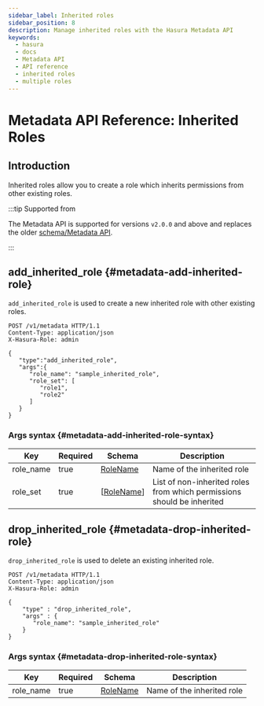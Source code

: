 ```yaml
---
sidebar_label: Inherited roles
sidebar_position: 8
description: Manage inherited roles with the Hasura Metadata API
keywords:
  - hasura
  - docs
  - Metadata API
  - API reference
  - inherited roles
  - multiple roles
---
```


# Metadata API Reference: Inherited Roles

## Introduction

Inherited roles allow you to create a role which inherits permissions
from other existing roles.

:::tip Supported from

The Metadata API is supported for versions `v2.0.0` and above and
replaces the older [schema/Metadata API](/api-reference/schema-metadata-api/index.mdx).

:::

## add_inherited_role {#metadata-add-inherited-role}

`add_inherited_role` is used to create a new inherited role with other existing roles.

```http
POST /v1/metadata HTTP/1.1
Content-Type: application/json
X-Hasura-Role: admin

{
   "type":"add_inherited_role",
   "args":{
      "role_name": "sample_inherited_role",
      "role_set": [
         "role1",
         "role2"
      ]
   }
}
```

### Args syntax {#metadata-add-inherited-role-syntax}

| Key       | Required | Schema                                                | Description                                                            |
| --------- | -------- | ----------------------------------------------------- | ---------------------------------------------------------------------- |
| role_name | true     | [RoleName](/api-reference/syntax-defs.mdx#rolename)   | Name of the inherited role                                             |
| role_set  | true     | [[RoleName](/api-reference/syntax-defs.mdx#rolename)] | List of non-inherited roles from which permissions should be inherited |

## drop_inherited_role {#metadata-drop-inherited-role}

`drop_inherited_role` is used to delete an existing inherited role.

```http
POST /v1/metadata HTTP/1.1
Content-Type: application/json
X-Hasura-Role: admin

{
    "type" : "drop_inherited_role",
    "args" : {
       "role_name": "sample_inherited_role"
    }
}
```

### Args syntax {#metadata-drop-inherited-role-syntax}

| Key       | Required | Schema                                              | Description                |
| --------- | -------- | --------------------------------------------------- | -------------------------- |
| role_name | true     | [RoleName](/api-reference/syntax-defs.mdx#rolename) | Name of the inherited role |
